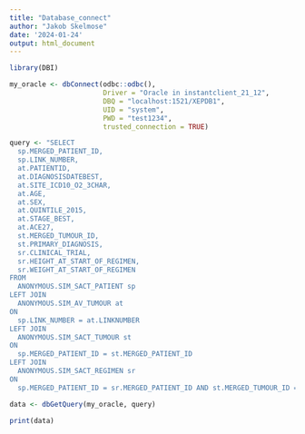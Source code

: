 ---
title: "Database_connect"
author: "Jakob Skelmose"
date: '2024-01-24'
output: html_document
---
```{r}
library(DBI)

my_oracle <- dbConnect(odbc::odbc(),
                       Driver = "Oracle in instantclient_21_12",
                       DBQ = "localhost:1521/XEPDB1", 
                       UID = "system",
                       PWD = "test1234",
                       trusted_connection = TRUE)

```


```{r}
query <- "SELECT
  sp.MERGED_PATIENT_ID,
  sp.LINK_NUMBER,
  at.PATIENTID,
  at.DIAGNOSISDATEBEST,
  at.SITE_ICD10_O2_3CHAR,
  at.AGE,
  at.SEX,
  at.QUINTILE_2015,
  at.STAGE_BEST,
  at.ACE27,
  st.MERGED_TUMOUR_ID,
  st.PRIMARY_DIAGNOSIS,
  sr.CLINICAL_TRIAL,
  sr.HEIGHT_AT_START_OF_REGIMEN,
  sr.WEIGHT_AT_START_OF_REGIMEN
FROM
  ANONYMOUS.SIM_SACT_PATIENT sp
LEFT JOIN
  ANONYMOUS.SIM_AV_TUMOUR at
ON
  sp.LINK_NUMBER = at.LINKNUMBER
LEFT JOIN
  ANONYMOUS.SIM_SACT_TUMOUR st
ON
  sp.MERGED_PATIENT_ID = st.MERGED_PATIENT_ID
LEFT JOIN
  ANONYMOUS.SIM_SACT_REGIMEN sr
ON
  sp.MERGED_PATIENT_ID = sr.MERGED_PATIENT_ID AND st.MERGED_TUMOUR_ID = sr.MERGED_TUMOUR_ID"

```

```{r}
data <- dbGetQuery(my_oracle, query)
```

```{r}
print(data)
```
